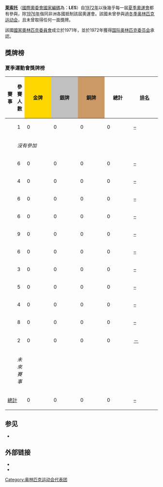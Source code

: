 {{Infobox Country Olympics|NOC=LES}}

'''[[莱索托|莱索托]]'''（[[國際奧委會國家編碼列表|國際奧委會國家編碼]]為：'''LES'''）自[[1972年夏季奥林匹克运动会|1972年]]以後幾乎每一屆[[夏季奥林匹克运动会|夏季奧運會]]都有參與，除[[1976年夏季奥林匹克运动会|1976年]]偕同非洲各國抵制該屆奧運會。該國未曾參與過[[冬季奥林匹克运动会|冬季奥林匹克运动会]]，且未曾取得任何一面獎牌。

該國[[國家奧林匹克委員會|國家奧林匹克委員會]]成立於1971年，並於1972年獲得[[国际奥林匹克委员会|国际奥林匹克委员会]]承認。

==獎牌榜==
{{See also|奥林匹克运动会奖牌统计}}
=== 夏季運動會獎牌榜 ===
{| class="wikitable" style="text-align:center; font-size:90%;"
|-
!賽事
!參賽人數
|style="background:gold; width:4.5em; font-weight:bold;"|金牌
|style="background:silver; width:4.5em; font-weight:bold;"|銀牌
|style="background:#cc9966; width:4.5em; font-weight:bold;"|銅牌
!style="width:4.5em; font-weight:bold;"|總計
!style="width:4.5em; font-weight:bold;"|[[奧林匹克運動會獎牌榜|排名]]
|-
|align=left| {{GamesName|SOG|1972}} || 1 || 0 || 0 || 0 || 0 || [[1972年夏季奥林匹克运动会奖牌榜|–]]
|-
|align=left| {{GamesName|SOG|1976}} || colspan=6| ''沒有參加''
|-
|align=left| {{GamesName|SOG|1980}} || 6 || 0 || 0 || 0 || 0 || [[1980年夏季奥林匹克运动会奖牌榜|–]]
|-
|align=left| {{GamesName|SOG|1984}} || 4 || 0 || 0 || 0 || 0 || [[1984年夏季奥林匹克运动会奖牌榜|–]]
|-
|align=left| {{GamesName|SOG|1988}} || 6 || 0 || 0 || 0 || 0 || [[1988年夏季奥林匹克运动会奖牌榜|–]]
|-
|align=left| {{GamesName|SOG|1992}} || 6 || 0 || 0 || 0 || 0 || [[1992年夏季奥林匹克运动会奖牌榜|–]]
|-
|align=left| {{GamesName|SOG|1996}} || 9 || 0 || 0 || 0 || 0 || [[1996年夏季奥林匹克运动会奖牌榜|–]]
|-
|align=left| {{GamesName|SOG|2000}} || 6 || 0 || 0 || 0 || 0 || [[2000年夏季奥林匹克运动会奖牌榜|–]]
|-
|align=left| {{GamesName|SOG|2004}} || 3 || 0 || 0 || 0 || 0 || [[2004年夏季奥林匹克运动会奖牌榜|–]]
|-
|align=left| {{GamesName|SOG|2008}} || 5 || 0 || 0 || 0 || 0 || [[2008年夏季奥林匹克运动会奖牌榜|–]]
|-
|align=left| {{GamesName|SOG|2012}} || 4 || 0 || 0 || 0 || 0 || [[2012年夏季奥林匹克运动会奖牌榜|–]]
|-
|align=left| {{GamesName|SOG|2016}} || 8 || 0 || 0 || 0 || 0 || [[2016年夏季奧林匹克運動會獎牌榜|–]]
|-
|align=left| {{GamesName|SOG|2020}} || 2 || 0 || 0 || 0 || 0 || [[2020年夏季奧林匹克運動會獎牌榜|－]]
|-
|align=left| {{GamesName|SOG|2024}} || colspan=6; rowspan=3 | ''未來賽事''
|-
|align=left| {{GamesName|SOG|2028}}
|-
|align=left| {{GamesName|SOG|2032}}
|-
!colspan=2| [[奥林匹克运动会奖牌统计|總計]] !! 0 !! 0 !! 0 !! 0 !! [[奥林匹克运动会奖牌统计|–]]
|}

==参见==
* {{tsl|en|Lesotho at the Paralympics}}

==外部链接==
* {{cite web |title=Lesotho |publisher=International Olympic Committee |url=http://www.olympic.org/lesotho |accessdate=2017-03-11 |archive-date=2017-07-18 |archive-url=https://web.archive.org/web/20170718055812/https://www.olympic.org/lesotho |dead-url=no }}
* {{cite web |title=Lesotho |publisher=Sports-Reference.com |url=http://www.sports-reference.com/olympics/countries/LES |accessdate=2017-03-11 |archive-date=2009-02-20 |archive-url=https://web.archive.org/web/20090220002535/http://www.sports-reference.com/olympics/countries/LES/ |dead-url=yes }}

{{Nations at the Olympics}}
[[Category:奥林匹克运动会代表团|Category:奥林匹克运动会代表团]]